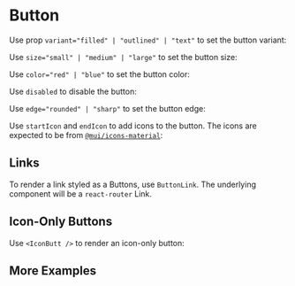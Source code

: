 

<Meta of={ButtonStories} />

# Button

Use prop `variant="filled" | "outlined" | "text"` to set the button variant:

<Canvas of={ButtonStories.VariantStory} />

Use `size="small" | "medium" | "large"` to set the button size:

<Canvas of={ButtonStories.SizeStory} />

Use `color="red" | "blue"` to set the button color:

<Canvas of={ButtonStories.ColorStory} />

Use `disabled` to disable the button:

<Canvas of={ButtonStories.DisabledStory} />

Use `edge="rounded" | "sharp"` to set the button edge:

<Canvas of={ButtonStories.EdgeStory} />

Use `startIcon` and `endIcon` to add icons to the button. The icons are expected
to be from [`@mui/icons-material`](https://mui.com/material-ui/material-icons/):

<Canvas of={ButtonStories.WithIconStory} />

## Links

To render a link styled as a Buttons, use `ButtonLink`. The underlying component will be a `react-router` Link.
<Canvas of={ButtonStories.LinkStory} />

## Icon-Only Buttons

Use `<IconButt />` to render an icon-only button:

<Canvas of={ButtonStories.IconOnlyStory} />

## More Examples

<Canvas of={ButtonStories.ButtonsShowcase} />

<Canvas of={ButtonStories.IconButtonsShowcase} />
